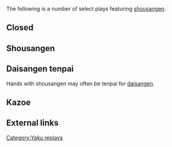 The following is a number of select plays featuring [[shousangen]].

== Closed ==
{{Replay/Tenhou.net|
| player      = [[User:KyuuAA|KyuuAA]]
| playerrank  = 3d
| date        = 07-04-2014
| windround   = S
| roundnumber = 1
| honba       = 0
| haipai  = 888m56p2777s5677z
| draw    = 1z
| hand    = 888m777s5566777z
| off     = Toimen
| agari   = 5z
| url     = http://tenhou.net/0/?log=2014070418gm-0089-0000-092c00f3&tw=2&ts=5
| comment = Natural damaten baiman hand with two triplets starting, with three types of sangenpai in the hand.  Two types paired, while the third became a triplet.
}}

== Shousangen ==
{{Replay/Tenhou.net|
| player      = [[User:KyuuAA|KyuuAA]]
| playerrank  = 4d
| date        = 12-25-2017
| windround   = S
| roundnumber = 4
| honba       = 3
| haipai  = 267m459p236s3467z
| draw    = 8s
| hand    = 23s55777866'6z8'88s
| off     = Shimocha
| agari   = 1s
| url     = http://tenhou.net/0/?log=2017122515gm-0009-7447-1e7979bc&tw=3&ts=13
| comment = Unlikely instance of shousangen.
}}

== Daisangen tenpai ==
Hands with shousangen may often be tenpai for [[daisangen]].

{{Replay/Tenhou.net|
| player      = [[User:KyuuAA|KyuuAA]]
| playerrank  = 1k
| date        = 11-14-2012
| windround   = South
| roundnumber = 3
| honba       = 1
| haipai  = 77m246p4689s1577z
| draw    = 4z
| hand    = 777m88s55z866'677'7z
| off     = Kamicha
| agari   = 8s
| url     = http://tenhou.net/0/?log=2012111415gm-0009-7447-c8bfceef&tw=2&ts=11
| comment = Natural daisangen opportunity as the three dragon types paired during development.  Ron was called at the first opportunity.
}}
{{Replay/Tenhou.net|
| player      = 柚比楓仁
| playerrank  = 9d
| date        = 2016-10-10
| windround   = East
| roundnumber = 4
| honba       = 2
| haipai  = 2m1789p14s115577z
| draw    = 6z
| hand    = 789p116687'775"55z
| off     = tsumo
| agari   = 1z
| url     = http://tenhou.net/0/?log=2016101021gm-00a9-0000-ae8c5df0&ts=4
| comment = Shousangen baiman upon development of honitsu and chanta.
}}

== Kazoe ==


== External links ==
{{Navbox yaku replays}}

[[Category:Yaku replays]]